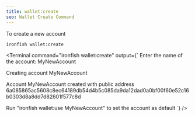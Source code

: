 ```yaml
---
title: wallet:create
seo: Wallet Create Command
---
```


To create a new account

```sh
ironfish wallet:create
```

<Terminal command="ironfish wallet:create"
  output={`
Enter the name of the account: MyNewAccount

Creating account MyNewAccount

Account MyNewAccount created with public address
6a085865ac5608c8ec64189db54d4b5c085da9da12dad0a0bf00f60e52c16b0303d8a8dd7d82601f577c8d

Run "ironfish wallet:use MyNewAccount" to set the account as default
  `}
/>

